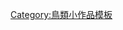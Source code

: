 {{Asbox
| image     = Picoides villosus (dessin).jpg
| pix       = 50x40
| subject   = [[鴷形目]]
| qualifier = 
| category  = 鴷形目小作品
| tempsort  =  
| name      = Template:Piciformes-stub
}}<noinclude>
[[Category:鳥類小作品模板]]
</noinclude>